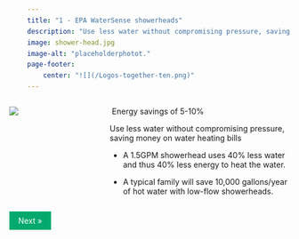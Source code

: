 ```yaml
---
title: "1 - EPA WaterSense showerheads"
description: "Use less water without compromising pressure, saving money on water heating bills"
image: shower-head.jpg
image-alt: "placeholderphotot."
page-footer:   
    center: "![](/Logos-together-ten.png)"
---
```


:::: {.columns}

::: {.column width="20%"}
![](shower-head.jpg)
:::

::: {.column width="10%"}
<!-- empty column to create gap -->
:::

::: {.column width="70%"}

 Energy savings of 5-10%

Use less water without compromising pressure, saving money on water heating bills

-   A 1.5GPM showerhead uses 40% less water and thus 40% less energy to heat the water.

-   A typical family will save 10,000 gallons/year of hot water with low-flow showerheads. 
:::

::::


<html>
<head>
<meta name="viewport" content="width=device-width, initial-scale=1">
<style>
a {
  text-decoration: none;
  display: inline-block;
  padding: 8px 16px;
}

a:hover {
  background-color: #ddd;
  color: black;
}

.previous {
  background-color: #f1f1f1;
  color: black;
}

.next {
  background-color: #04AA6D;
  color: white;
}

.round {
  border-radius: 50%;
}
</style>
</head>
<body>


<a href="02-step.html" class="next float-end">Next &raquo;</a>

  
</body>
</html> 

